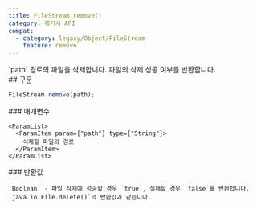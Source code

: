 ```yaml
---
title: FileStream.remove()
category: 레거시 API
compat:
  - category: legacy/Object/FileStream
    feature: remove
---
```


<Section>
  `path` 경로의 파일을 삭제합니다. 파일의 삭제 성공 여부를 반환합니다.
</Section>
<Section>
  ## 구문

  ~~~js
  FileStream.remove(path);
  ~~~

  <Section>
    ### 매개변수

    <ParamList>
      <ParamItem param={"path"} type={"String"}>
        삭제할 파일의 경로
      </ParamItem>
    </ParamList>
  </Section>
  <Section>
    ### 반환값

    `Boolean` - 파일 삭제에 성공할 경우 `true`, 실패할 경우 `false`를 반환합니다. `java.io.File.delete()`의 반환값과 같습니다.
  </Section>
</Section>